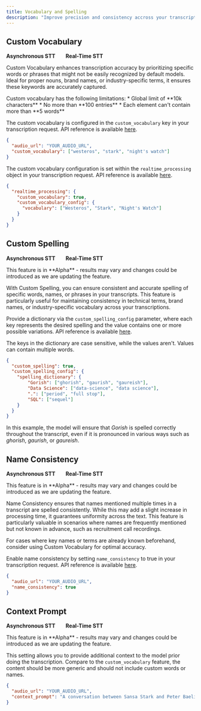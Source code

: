 ```yaml
---
title: Vocabulary and Spelling
description: "Improve precision and consistency accross your transcriptions."
---
```



## Custom Vocabulary

<Icon icon="check" iconType="solid" color="green" size="20" /> **Asynchronous STT** &nbsp; &nbsp; &nbsp;
<Icon icon="check" iconType="solid" color="green" size="20" /> **Real-Time STT**

Custom Vocabulary enhances transcription accuracy by prioritizing specific words or phrases that might not be easily recognized by default models. Ideal for proper nouns, brand names, or industry-specific terms, it ensures these keywords are accurately captured.

<Note>
Custom vocabulary has the following limitations:
* Global limit of **10k characters**
* No more than **100 entries**
* Each element can't contain more than **5 words**
</Note>

<Tabs>

<Tab title='Asynchronous STT'>

The custom vocabulary is configured in the `custom_vocabulary` key in your transcription request. API reference is available [here](https://docs.gladia.io/api-reference/v2/pre-recorded/init#body-custom-vocabulary).

```json
{
  "audio_url": "YOUR_AUDIO_URL",
  "custom_vocabulary": ["westeros", "stark", "night's watch"]
}
```

</Tab>

<Tab title='Real-Time STT'>

The custom vocabulary configuration is set within the `realtime_processing` object in your transcription request. API reference is available [here](https://docs.gladia.io/api-reference/v2/live/init#body-realtime-processing-custom-vocabulary).

```json
{
  "realtime_processing": {
    "custom_vocabulary": true,
    "custom_vocabulary_config": {
      "vocabulary": ["Westeros", "Stark", "Night's Watch"]
    }
  }
}
```

</Tab>

</Tabs>

## Custom Spelling

<Icon icon="check" iconType="solid" color="green" size="20" /> **Asynchronous STT** &nbsp; &nbsp; &nbsp;
<Icon icon="xmark" iconType="solid" color="red" size="20" /> **Real-Time STT**

<Note>
This feature is in **Alpha** - results may vary and changes could be introduced as we are updating the feature.
</Note>

With Custom Spelling, you can ensure consistent and accurate spelling of specific words, names, or phrases in your transcripts. This feature is particularly useful for maintaining consistency in technical terms, brand names, or industry-specific vocabulary across your transcriptions.

Provide a dictionary via the `custom_spelling_config` parameter, where each key represents the desired spelling and the value contains one or more possible variations. API reference is available [here](https://docs.gladia.io/api-reference/v2/pre-recorded/init#body-custom-spelling).

<Note>
The keys in the dictionary are case sensitive, while the values aren't. Values can contain multiple words.
</Note>

```json
{
  "custom_spelling": true,
  "custom_spelling_config": {
    "spelling_dictionary": {
        "Gorish": ["ghorish", "gaurish", "gaureish"],
        "Data Science": ["data-science", "data science"],
        ".": ["period", "full stop"],
        "SQL": ["sequel"]
    }
  }
}
```

In this example, the model will ensure that *Gorish* is spelled correctly throughout the transcript, even if it is pronounced in various ways such as *ghorish*, *gaurish*, or *gaureish*.

## Name Consistency

<Icon icon="check" iconType="solid" color="green" size="20" /> **Asynchronous STT** &nbsp; &nbsp; &nbsp;
<Icon icon="xmark" iconType="solid" color="red" size="20" /> **Real-Time STT**

<Note>
This feature is in **Alpha** - results may vary and changes could be introduced as we are updating the feature.
</Note>

Name Consistency ensures that names mentioned multiple times in a transcript are spelled consistently. While this may add a slight increase in processing time, it guarantees uniformity across the text. This feature is particularly valuable in scenarios where names are frequently mentioned but not known in advance, such as recruitment call recordings.

<Tip>
For cases where key names or terms are already known beforehand, consider using Custom Vocabulary for optimal accuracy.
</Tip>

Enable name consistency by setting `name_consistency` to true in your transcription request. API reference is available [here](https://docs.gladia.io/api-reference/v2/pre-recorded/init#body-name-consistency).


```json
{
  "audio_url": "YOUR_AUDIO_URL",
  "name_consistency": true
}
```

## Context Prompt

<Icon icon="check" iconType="solid" color="green" size="20" /> **Asynchronous STT** &nbsp; &nbsp; &nbsp;
<Icon icon="xmark" iconType="solid" color="red" size="20" /> **Real-Time STT**

<Note>
This feature is in **Alpha** - results may vary and changes could be introduced as we are updating the feature.
</Note>

This setting allows you to provide additional context to the model prior doing the transcription. Compare to the `custom_vocabulary` feature, the content should be more generic and should not include custom words or names.

```json
{
  "audio_url": "YOUR_AUDIO_URL",
  "context_prompt": "A conversation between Sansa Stark and Peter Baelish from the Game of Thrones series.",
}
```